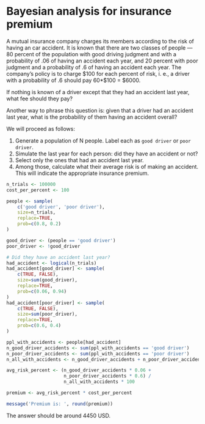 # Bayesian analysis for insurance premium


A mutual insurance company charges its members according to the risk of
having an car accident. It is known that there are two classes of people
— 80 percent of the population with good driving judgment and with a
probability of .06 of having an accident each year, and 20 percent with
poor judgment and a probability of .6 of having an accident each year.
The company’s policy is to charge \$100 for each percent of risk, i. e.,
a driver with a probability of .6 should pay 60\*\$100 = \$6000.

If nothing is known of a driver except that they had an accident last
year, what fee should they pay?

Another way to phrase this question is: given that a driver had an
accident last year, what is the probability of them having an accident
overall?

We will proceed as follows:

1.  Generate a population of N people. Label each as `good driver` or
    `poor driver`.
2.  Simulate the last year for each person: did they have an accident or
    not?
3.  Select only the ones that had an accident last year.
4.  Among those, calculate what their average risk is of making an
    accident. This will indicate the appropriate insurance premium.

```r
n_trials <- 100000
cost_per_percent <- 100

people <- sample(
    c('good driver', 'poor driver'),
    size=n_trials,
    replace=TRUE,
    prob=c(0.8, 0.2)
)

good_driver <- (people == 'good driver')
poor_driver <- !good_driver

# Did they have an accident last year?
had_accident <- logical(n_trials)
had_accident[good_driver] <- sample(
    c(TRUE, FALSE),
    size=sum(good_driver),
    replace=TRUE,
    prob=c(0.06, 0.94)
)
had_accident[poor_driver] <- sample(
    c(TRUE, FALSE),
    size=sum(poor_driver),
    replace=TRUE,
    prob=c(0.6, 0.4)
)

ppl_with_accidents <- people[had_accident]
n_good_driver_accidents <- sum(ppl_with_accidents == 'good driver')
n_poor_driver_accidents <- sum(ppl_with_accidents == 'poor driver')
n_all_with_accidents <- n_good_driver_accidents + n_poor_driver_accidents

avg_risk_percent <- (n_good_driver_accidents * 0.06 +
                     n_poor_driver_accidents * 0.6) /
                     n_all_with_accidents * 100

premium <- avg_risk_percent * cost_per_percent

message('Premium is: ', round(premium))
```

The answer should be around 4450 USD.
